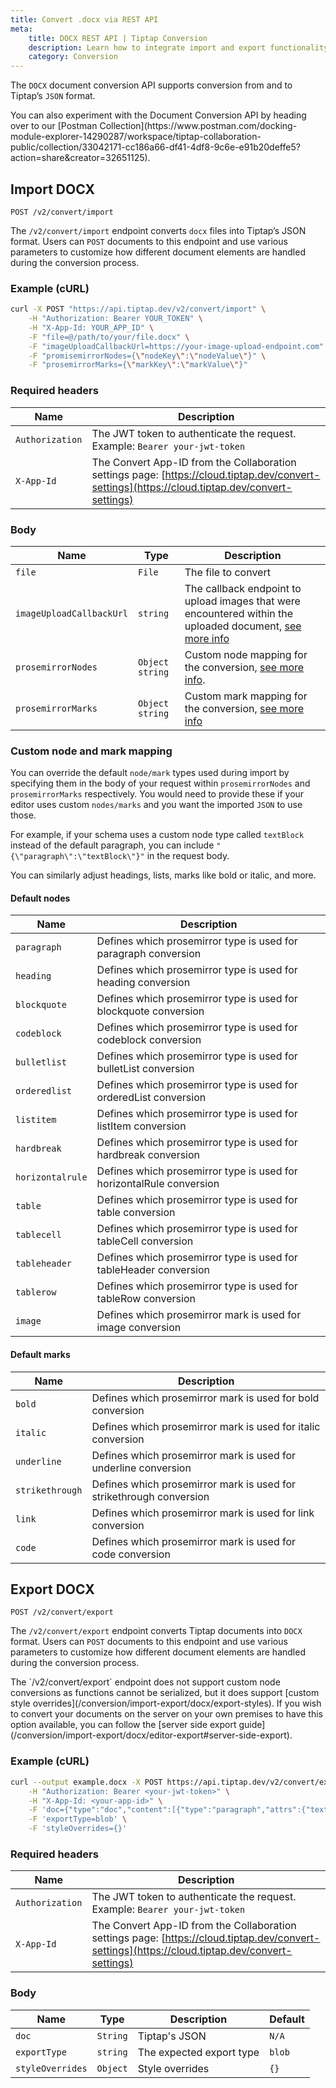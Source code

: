 ```yaml
---
title: Convert .docx via REST API
meta:
    title: DOCX REST API | Tiptap Conversion
    description: Learn how to integrate import and export functionality via REST API for docx files in our documentation.
    category: Conversion
---
```




The `DOCX` document conversion API supports conversion from and to Tiptap’s `JSON` format.

<Callout title="Review the postman collection" variant="hint">
    You can also experiment with the Document Conversion API by heading over to our [Postman
    Collection](https://www.postman.com/docking-module-explorer-14290287/workspace/tiptap-collaboration-public/collection/33042171-cc186a66-df41-4df8-9c6e-e91b20deffe5?action=share&creator=32651125).
</Callout>


## Import DOCX

`POST /v2/convert/import`

The `/v2/convert/import` endpoint converts `docx` files into Tiptap’s JSON format. Users can `POST` documents to this endpoint and use various parameters to customize how different document elements are handled during the conversion process.

### Example (cURL)
```bash
curl -X POST "https://api.tiptap.dev/v2/convert/import" \
    -H "Authorization: Bearer YOUR_TOKEN" \
    -H "X-App-Id: YOUR_APP_ID" \
    -F "file=@/path/to/your/file.docx" \
    -F "imageUploadCallbackUrl=https://your-image-upload-endpoint.com" \
    -F "promisemirrorNodes={\"nodeKey\":\"nodeValue\"}" \
    -F "prosemirrorMarks={\"markKey\":\"markValue\"}"
```

### Required headers

| Name            | Description                                                                                                                                     |
| --------------- | ----------------------------------------------------------------------------------------------------------------------------------------------- |
| `Authorization` | The JWT token to authenticate the request. Example: `Bearer your-jwt-token`                                                                     |
| `X-App-Id`      | The Convert App-ID from the Collaboration settings page: [https://cloud.tiptap.dev/convert-settings](https://cloud.tiptap.dev/convert-settings) |

### Body

| Name                     | Type     | Description                                                                                                                  |
| ------------------------ | -------- | ---------------------------------------------------------------------------------------------------------------------------- |
| `file`                   | `File`   | The file to convert                                                                                                          |
| `imageUploadCallbackUrl` | `string` | The callback endpoint to upload images that were encountered within the uploaded document, [see more info](#image-uploading) |
| `prosemirrorNodes`       | `Object string` | Custom node mapping for the conversion, [see more info](/conversion/import-export/docx/custom-node-conversion).       |
| `prosemirrorMarks`       | `Object string` | Custom mark mapping for the conversion, [see more info](/conversion/import-export/docx/custom-mark-conversion)        |

### Custom node and mark mapping

You can override the default `node/mark` types used during import by specifying them in the body of your request within `prosemirrorNodes` and `prosemirrorMarks` respectively. You would need to provide these if your editor uses custom `nodes/marks` and you want the imported `JSON` to use those.

For example, if your schema uses a custom node type called `textBlock` instead of the default paragraph, you can include `"{\"paragraph\":\"textBlock\"}"` in the request body.

You can similarly adjust headings, lists, marks like bold or italic, and more.

#### Default nodes

| Name             | Description                                                          |
| ---------------- | -------------------------------------------------------------------- |
| `paragraph`      | Defines which prosemirror type is used for paragraph conversion      |
| `heading`        | Defines which prosemirror type is used for heading conversion        |
| `blockquote`     | Defines which prosemirror type is used for blockquote conversion     |
| `codeblock`      | Defines which prosemirror type is used for codeblock conversion      |
| `bulletlist`     | Defines which prosemirror type is used for bulletList conversion     |
| `orderedlist`    | Defines which prosemirror type is used for orderedList conversion    |
| `listitem`       | Defines which prosemirror type is used for listItem conversion       |
| `hardbreak`      | Defines which prosemirror type is used for hardbreak conversion      |
| `horizontalrule` | Defines which prosemirror type is used for horizontalRule conversion |
| `table`          | Defines which prosemirror type is used for table conversion          |
| `tablecell`      | Defines which prosemirror type is used for tableCell conversion      |
| `tableheader`    | Defines which prosemirror type is used for tableHeader conversion    |
| `tablerow`       | Defines which prosemirror type is used for tableRow conversion       |
| `image`          | Defines which prosemirror mark is used for image conversion          |

#### Default marks

| Name             | Description                                                          |
| ---------------- | -------------------------------------------------------------------- |
| `bold`           | Defines which prosemirror mark is used for bold conversion           |
| `italic`         | Defines which prosemirror mark is used for italic conversion         |
| `underline`      | Defines which prosemirror mark is used for underline conversion      |
| `strikethrough`  | Defines which prosemirror mark is used for strikethrough conversion  |
| `link`           | Defines which prosemirror mark is used for link conversion           |
| `code`           | Defines which prosemirror mark is used for code conversion           |


## Export DOCX

`POST /v2/convert/export`

The `/v2/convert/export` endpoint converts Tiptap documents into `DOCX` format. Users can `POST` documents to this endpoint and use various parameters to customize how different document elements are handled during the conversion process.


<Callout title="Export customization support" variant="info">
    The `/v2/convert/export` endpoint does not support custom node conversions as functions cannot be serialized, but it does support [custom style overrides](/conversion/import-export/docx/export-styles). If you wish to convert your documents on the server on your own premises to have this option available, you can follow the [server side export guide](/conversion/import-export/docx/editor-export#server-side-export).
</Callout>

### Example (cURL)
```bash
curl --output example.docx -X POST https://api.tiptap.dev/v2/convert/export \
    -H "Authorization: Bearer <your-jwt-token>" \
    -H "X-App-Id: <your-app-id>" \
    -F 'doc={"type":"doc","content":[{"type":"paragraph","attrs":{"textAlign":"left"},"content":[{"type":"text","text":"Welcome to this demonstration of our editor'\''s ability to export a wide array of formatting options to DOCX, ensuring that your content retains its intended appearance in Word."}]}]}' \
    -F 'exportType=blob' \
    -F 'styleOverrides={}'
```

### Required headers

| Name            | Description                                                                                                                                     |
| --------------- | ----------------------------------------------------------------------------------------------------------------------------------------------- |
| `Authorization` | The JWT token to authenticate the request. Example: `Bearer your-jwt-token`                                                                     |
| `X-App-Id`      | The Convert App-ID from the Collaboration settings page: [https://cloud.tiptap.dev/convert-settings](https://cloud.tiptap.dev/convert-settings) |

### Body

| Name                     | Type     | Description              | Default |
| ------------------------ | -------- | -------------------------|---------|
| `doc`                    | `String` | Tiptap's JSON            | `N/A`   |
| `exportType`             | `string` | The expected export type | `blob`  |
| `styleOverrides`         | `Object` | Style overrides          | `{}`    |
